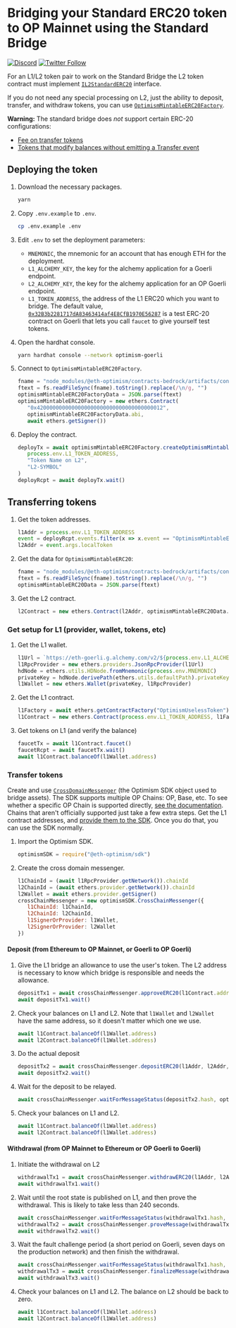 # Bridging your Standard ERC20 token to OP Mainnet using the Standard Bridge

[![Discord](https://img.shields.io/discord/667044843901681675.svg?color=768AD4&label=discord&logo=https%3A%2F%2Fdiscordapp.com%2Fassets%2F8c9701b98ad4372b58f13fd9f65f966e.svg)](https://discord-gateway.optimism.io)
[![Twitter Follow](https://img.shields.io/twitter/follow/optimismFND.svg?label=optimismFND&style=social)](https://twitter.com/optimismFND)


For an L1/L2 token pair to work on the Standard Bridge the L2 token contract must implement
[`IL2StandardERC20`](https://github.com/ethereum-optimism/optimism/blob/develop/packages/contracts/contracts/standards/IL2StandardERC20.sol) interface. 

If you do not need any special processing on L2, just the ability to deposit, transfer, and withdraw tokens, you can use [`OptimismMintableERC20Factory`](https://github.com/ethereum-optimism/optimism/blob/186e46a47647a51a658e699e9ff047d39444c2de/packages/contracts-bedrock/contracts/universal/OptimismMintableERC20Factory.sol).



**Warning:** The standard bridge does *not* support certain ERC-20 configurations:

- [Fee on transfer tokens](https://github.com/d-xo/weird-erc20#fee-on-transfer)
- [Tokens that modify balances without emitting a Transfer event](https://github.com/d-xo/weird-erc20#balance-modifications-outside-of-transfers-rebasingairdrops)


## Deploying the token

1. Download the necessary packages.

   ```sh
   yarn
   ```

1. Copy `.env.example` to `.env`.

   ```sh
   cp .env.example .env
   ```

1. Edit `.env` to set the deployment parameters:

   - `MNEMONIC`, the mnemonic for an account that has enough ETH for the deployment.
   - `L1_ALCHEMY_KEY`, the key for the alchemy application for a Goerli endpoint.   
   - `L2_ALCHEMY_KEY`, the key for the alchemy application for an OP Goerli endpoint.
   - `L1_TOKEN_ADDRESS`, the address of the L1 ERC20 which you want to bridge.
     The default value, [`0x32B3b2281717dA83463414af4E8CfB1970E56287`](https://goerli.etherscan.io/address/0x32B3b2281717dA83463414af4E8CfB1970E56287) is a test ERC-20 contract on Goerli that lets you call `faucet` to give yourself test tokens.

1. Open the hardhat console.

   ```sh
   yarn hardhat console --network optimism-goerli
   ```

1. Connect to `OptimismMintableERC20Factory`. 

   ```js
   fname = "node_modules/@eth-optimism/contracts-bedrock/artifacts/contracts/universal/OptimismMintableERC20Factory.sol/OptimismMintableERC20Factory.json"
   ftext = fs.readFileSync(fname).toString().replace(/\n/g, "")
   optimismMintableERC20FactoryData = JSON.parse(ftext)
   optimismMintableERC20Factory = new ethers.Contract(
      "0x4200000000000000000000000000000000000012", 
      optimismMintableERC20FactoryData.abi, 
      await ethers.getSigner())
   ```


1. Deploy the contract.

   ```js
   deployTx = await optimismMintableERC20Factory.createOptimismMintableERC20(
      process.env.L1_TOKEN_ADDRESS,
      "Token Name on L2",
      "L2-SYMBOL"
   )
   deployRcpt = await deployTx.wait()
   ```

## Transferring tokens 

1. Get the token addresses.

   ```js
   l1Addr = process.env.L1_TOKEN_ADDRESS
   event = deployRcpt.events.filter(x => x.event == "OptimismMintableERC20Created")[0]
   l2Addr = event.args.localToken
   ```

1. Get the data for `OptimismMintableERC20`:

   ```js
   fname = "node_modules/@eth-optimism/contracts-bedrock/artifacts/contracts/universal/OptimismMintableERC20.sol/OptimismMintableERC20.json"
   ftext = fs.readFileSync(fname).toString().replace(/\n/g, "")
   optimismMintableERC20Data = JSON.parse(ftext)
   ```

1. Get the L2 contract.

   ```js
   l2Contract = new ethers.Contract(l2Addr, optimismMintableERC20Data.abi, await ethers.getSigner())   
   ```

### Get setup for L1 (provider, wallet, tokens, etc)

1. Get the L1 wallet.

   ```js
   l1Url = `https://eth-goerli.g.alchemy.com/v2/${process.env.L1_ALCHEMY_KEY}`
   l1RpcProvider = new ethers.providers.JsonRpcProvider(l1Url)
   hdNode = ethers.utils.HDNode.fromMnemonic(process.env.MNEMONIC)
   privateKey = hdNode.derivePath(ethers.utils.defaultPath).privateKey
   l1Wallet = new ethers.Wallet(privateKey, l1RpcProvider)
   ```

1. Get the L1 contract.

   ```js
   l1Factory = await ethers.getContractFactory("OptimismUselessToken")
   l1Contract = new ethers.Contract(process.env.L1_TOKEN_ADDRESS, l1Factory.interface, l1Wallet)
   ```

1. Get tokens on L1 (and verify the balance)

   ```js
   faucetTx = await l1Contract.faucet()
   faucetRcpt = await faucetTx.wait()
   await l1Contract.balanceOf(l1Wallet.address)
   ```


### Transfer tokens

Create and use [`CrossDomainMessenger`](https://sdk.optimism.io/classes/crosschainmessenger) (the Optimism SDK object used to bridge assets).
The SDK supports multiple OP Chains: OP, Base, etc.
To see whether a specific OP Chain is supported directly, [see the documentation](https://sdk.optimism.io/enums/l2chainid).
Chains that aren't officially supported just take a few extra steps.
Get the L1 contract addresses, and [provide them to the SDK](https://stack.optimism.io/docs/build/sdk/#contract-addresses).
Once you do that, you can use the SDK normally.

1. Import the Optimism SDK.

   ```js
   optimismSDK = require("@eth-optimism/sdk")
   ```

1. Create the cross domain messenger.

   ```js
   l1ChainId = (await l1RpcProvider.getNetwork()).chainId
   l2ChainId = (await ethers.provider.getNetwork()).chainId
   l2Wallet = await ethers.provider.getSigner()
   crossChainMessenger = new optimismSDK.CrossChainMessenger({
      l1ChainId: l1ChainId,
      l2ChainId: l2ChainId,
      l1SignerOrProvider: l1Wallet,
      l2SignerOrProvider: l2Wallet
   })
   ```

#### Deposit (from Ethereum to OP Mainnet, or Goerli to OP Goerli)

1. Give the L1 bridge an allowance to use the user's token.
   The L2 address is necessary to know which bridge is responsible and needs the allowance.

   ```js
   depositTx1 = await crossChainMessenger.approveERC20(l1Contract.address, l2Addr, 1e9)
   await depositTx1.wait()
   ```

1. Check your balances on L1 and L2.
   Note that `l1Wallet` and `l2Wallet` have the same address, so it doesn't matter which one we use.

   ```js
   await l1Contract.balanceOf(l1Wallet.address) 
   await l2Contract.balanceOf(l1Wallet.address)
   ```   

1. Do the actual deposit

   ```js
   depositTx2 = await crossChainMessenger.depositERC20(l1Addr, l2Addr, 1e9)
   await depositTx2.wait()
   ```

1. Wait for the deposit to be relayed.

   ```js
   await crossChainMessenger.waitForMessageStatus(depositTx2.hash, optimismSDK.MessageStatus.RELAYED)
   ```

1. Check your balances on L1 and L2.

   ```js
   await l1Contract.balanceOf(l1Wallet.address) 
   await l2Contract.balanceOf(l1Wallet.address)
   ```

#### Withdrawal (from OP Mainnet to Ethereum or OP Goerli to Goerli)

1. Initiate the withdrawal on L2

   ```js
   withdrawalTx1 = await crossChainMessenger.withdrawERC20(l1Addr, l2Addr, 1e9)
   await withdrawalTx1.wait()
   ```

1. Wait until the root state is published on L1, and then prove the withdrawal.
   This is likely to take less than 240 seconds.

   ```js
   await crossChainMessenger.waitForMessageStatus(withdrawalTx1.hash, optimismSDK.MessageStatus.READY_TO_PROVE)
   withdrawalTx2 = await crossChainMessenger.proveMessage(withdrawalTx1.hash)
   await withdrawalTx2.wait()
   ```

1. Wait the fault challenge period (a short period on Goerli, seven days on the production network) and then finish the withdrawal.

   ```js
   await crossChainMessenger.waitForMessageStatus(withdrawalTx1.hash, optimismSDK.MessageStatus.READY_FOR_RELAY)
   withdrawalTx3 = await crossChainMessenger.finalizeMessage(withdrawalTx1.hash)
   await withdrawalTx3.wait()   
   ```


1. Check your balances on L1 and L2.
   The balance on L2 should be back to zero.

   ```js
   await l1Contract.balanceOf(l1Wallet.address) 
   await l2Contract.balanceOf(l1Wallet.address)
   ```